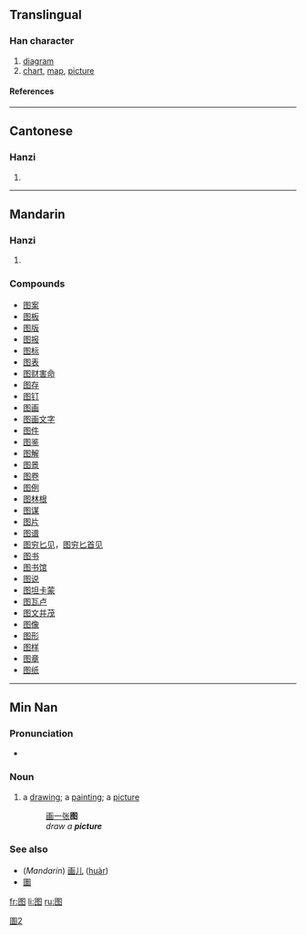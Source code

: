 {{zh-forms|{{zh-lookup|图}}|{{zh-lookup|圖}}}}

==Translingual==
===Han character===
{{Han char|rn=31|rad=囗|as=05|sn=8|four=|canj=田竹水卜 (WHEY)}}
# [[diagram]]
# [[chart]], [[map]], [[picture]]
====References====
{{Han ref|kx=0218.041|hdz=10717.120|uh=56FE|ud=22270}}
----
==Cantonese==
===Hanzi===
{{yue-hanzi|jyut=|y=tou4}}
# {{defn|Cantonese}}
----
==Mandarin==
===Hanzi===
{{cmn-hanzi|tra=圖|pin=[[tú]] ([[tu2]])|wg=t'u<sup>2</sup>}}
# {{defn|Mandarin}}

===Compounds===
*[[图案]]
*[[图板]]
*[[图版]]
*[[图报]]
*[[图标]]
*[[图表]]
*[[图财害命]]
*[[图存]]
*[[图钉]]
*[[图画]]
*[[图画文字]]
*[[图件]]
*[[图鉴]]
*[[图解]]
*[[图景]]
*[[图卷]]
*[[图例]]
*[[图林根]]
*[[图谋]]
*[[图片]]
*[[图谱]]
*[[图穷匕见]]，[[图穷匕首见]]
*[[图书]]
*[[图书馆]]
*[[图说]]
*[[图坦卡蒙]]
*[[图瓦卢]]
*[[图文并茂]]
*[[图像]]
*[[图形]]
*[[图样]]
*[[图章]]
*[[图纸]]

----

==Min Nan==
===Pronunciation===
*{{IPA|[ tɔ˧˥ ]}}

===Noun===
{{nan-noun|s|poj=tô·|pojt=too5|tra=圖|sim=图|rs=囗05}}

# a [[drawing]]; a [[painting]]; a [[picture]]
#: [[画]][[一]][[张]]'''图'''
#: {{unicode|ōe chi̍t tiuⁿ '''tô·'''}}
#: ''draw a '''picture'''''

===See also===
*(''Mandarin'') [[画儿]] ([[huàr]])
*[[圗]]

[[Category:CJKV characters simplified differently in Japan and China|圖2]]

[[fr:图]]
[[li:图]]
[[ru:图]]